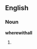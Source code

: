 ==English==

===Noun===
'''wherewithall'''

# {{misspelling of|wherewithal}}

{{count page|[[Wiktionary:Page count]]}}